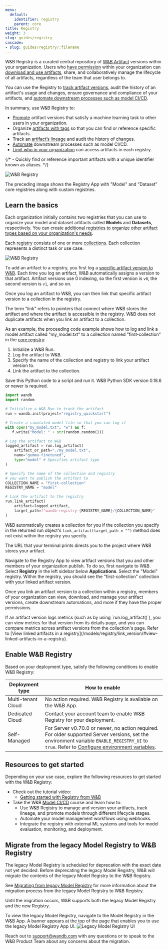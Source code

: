 ```yaml
---
menu:
  default:
    identifier: registry
    parent: core
title: Registry
weight: 3
slug: guides/registry
cascade:
- slug: guides/registry/:filename
---
```

<Card title="Try in Colab" href="https://colab.research.google.com/github/wandb/examples/blob/master/colabs/wandb_registry/zoo_wandb.ipynb" icon="python"/>

W&B Registry is a curated central repository of [W&B Artifact](/models/artifacts/) versions within your organization. Users who [have permission](/models/registry/configure_registry/) within your organization can [download and use artifacts](/models/registry/download_use_artifact/), share, and collaboratively manage the lifecycle of all artifacts, regardless of the team that user belongs to.

You can use the Registry to [track artifact versions](/models/registry/link_version/), audit the history of an artifact's usage and changes, ensure governance and compliance of your artifacts, and [automate downstream processes such as model CI/CD](/models/automations/).

In summary, use W&B Registry to:

- [Promote](/models/registry/link_version/) artifact versions that satisfy a machine learning task to other users in your organization.
- Organize [artifacts with tags](/models/registry/organize-with-tags/) so that you can find or reference specific artifacts.
- Track an [artifact’s lineage](/models/registry/lineage/) and audit the history of changes.
- [Automate](/models/automations/) downstream processes such as model CI/CD.
- [Limit who in your organization](/models/registry/configure_registry/) can access artifacts in each registry.

{/* - Quickly find or reference important artifacts with a unique identifier known as aliases. */}

<Frame>
    <img src="/images/registry/registry_landing_page.png" alt="W&B Registry"  />
</Frame>

The preceding image shows the Registry App with "Model" and "Dataset" core registries along with custom registries.


## Learn the basics
Each organization initially contains two registries that you can use to organize your model and dataset artifacts called **Models** and **Datasets**, respectively. You can create [additional registries to organize other artifact types based on your organization's needs](/models/registry/registry_types/). 

Each [registry](/models/registry/configure_registry/) consists of one or more [collections](/models/registry/create_collection/). Each collection represents a distinct task or use case.

<Frame>
    <img src="/images/registry/homepage_registry.png" alt="W&B Registry"  />
</Frame>

To add an artifact to a registry, you first log a [specific artifact version to W&B](/models/artifacts/create-a-new-artifact-version/). Each time you log an artifact, W&B automatically assigns a version to that artifact. Artifact versions use 0 indexing, so the first version is `v0`, the second version is `v1`, and so on. 

Once you log an artifact to W&B, you can then link that specific artifact version to a collection in the registry. 

<Note>
The term "link" refers to pointers that connect where W&B stores the artifact and where the artifact is accessible in the registry. W&B does not duplicate artifacts when you link an artifact to a collection.
</Note>

As an example, the proceeding code example shows how to log and link a model artifact called "my_model.txt" to a collection named "first-collection" in the [core registry](/models/registry/registry_types/):

1. Initialize a W&B Run.
2. Log the artifact to W&B.
3. Specify the name of the collection and registry to link your artifact version to.
4. Link the artifact to the collection.

Save this Python code to a script and run it. W&B Python SDK version 0.18.6 or newer is required.

```python title="hello_collection.py"
import wandb
import random

# Initialize a W&B Run to track the artifact
run = wandb.init(project="registry_quickstart") 

# Create a simulated model file so that you can log it
with open("my_model.txt", "w") as f:
   f.write("Model: " + str(random.random()))

# Log the artifact to W&B
logged_artifact = run.log_artifact(
    artifact_or_path="./my_model.txt", 
    name="gemma-finetuned", 
    type="model" # Specifies artifact type
)

# Specify the name of the collection and registry
# you want to publish the artifact to
COLLECTION_NAME = "first-collection"
REGISTRY_NAME = "model"

# Link the artifact to the registry
run.link_artifact(
    artifact=logged_artifact, 
    target_path=f"wandb-registry-{REGISTRY_NAME}/{COLLECTION_NAME}"
)
```

W&B automatically creates a collection for you if the collection you specify in the returned run object's `link_artifact(target_path = "")` method does not exist within the registry you specify.

<Note>
The URL that your terminal prints directs you to the project where W&B stores your artifact.
</Note>

Navigate to the Registry App to view artifact versions that you and other members of your organization publish. To do so, first navigate to W&B. Select **Registry** in the left sidebar below **Applications**. Select the "Model" registry. Within the registry, you should see the "first-collection" collection with your linked artifact version.

Once you link an artifact version to a collection within a registry, members of your organization can view, download, and manage your artifact versions, create downstream automations, and more if they have the proper permissions.

<Note>
If an artifact version logs metrics (such as by using `run.log_artifact()`), you can view metrics for that version from its details page, and you can compare metrics across artifact versions from the collection's page. Refer to [View linked artifacts in a registry](/models/registry/link_version/#view-linked-artifacts-in-a-registry).
</Note>

## Enable W&B Registry

Based on your deployment type, satisfy the following conditions to enable W&B Registry:

| Deployment type | How to enable |
| ----- | ----- |
| Multi-tenant Cloud | No action required. W&B Registry is available on the W&B App. |
| Dedicated Cloud | Contact your account team to enable W&B Registry for your deployment. |
| Self-Managed | For Server v0.70.0 or newer, no action required. For older supported Server versions, set the environment variable `ENABLE_REGISTRY_UI` to `true`. Refer to [Configure environment variables](/platform/hosting/env-vars). |


## Resources to get started

Depending on your use case, explore the following resources to get started with the W&B Registry:

* Check out the tutorial video:
    * [Getting started with Registry from W&B](https://www.youtube.com/watch?v=p4XkVOsjIeM)
* Take the W&B [Model CI/CD](https://www.wandb.courses/courses/enterprise-model-management) course and learn how to:
    * Use W&B Registry to manage and version your artifacts, track lineage, and promote models through different lifecycle stages.
    * Automate your model management workflows using webhooks.
    * Integrate the registry with external ML systems and tools for model evaluation, monitoring, and deployment.



## Migrate from the legacy Model Registry to W&B Registry

The legacy Model Registry is scheduled for deprecation with the exact date not yet decided. Before deprecating the legacy Model Registry, W&B will migrate the contents of the legacy Model Registry to the W&B Registry. 


See [Migrating from legacy Model Registry](/models/registry/model_registry_eol/) for more information about the migration process from the legacy Model Registry to W&B Registry.

Until the migration occurs, W&B supports both the legacy Model Registry and the new Registry. 

<Note>
To view the legacy Model Registry, navigate to the Model Registry in the W&B App. A banner appears at the top of the page that enables you to use the legacy Model Registry App UI.

<Frame>
    <img src="/images/registry/nav_to_old_model_reg.gif" alt="Legacy Model Registry UI"  />
</Frame>
</Note>


Reach out to support@wandb.com with any questions or to speak to the W&B Product Team about any concerns about the migration.